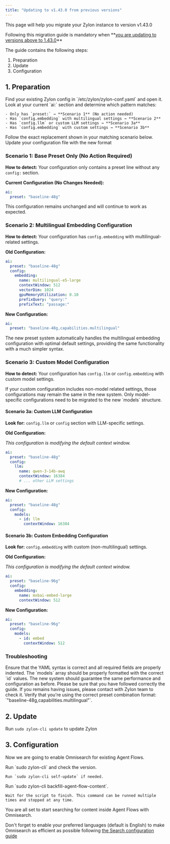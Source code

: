 ```yaml
---
title: "Updating to v1.43.0 from previous versions"
---
```


This page will help you migrate your Zylon instance to version v1.43.0

<Danger>
  Following this migration guide is mandatory when **<u>you are updating to versions above to 1.43.0</u>**
</Danger>

The guide contains the following steps:
1. Preparation
2. Update
3. Configuration

## 1. Preparation

<Steps>
  <Step title="Locate Your Current Configuration">
    Find your existing Zylon config in `/etc/zylon/zylon-conf.yaml`  and open it.
  </Step>
  <Step title="Identify Your Configuration Pattern">
    Look at your current `ai:` section and determine which pattern matches:

    - Only has `preset:` → **Scenario 1** (No action needed)
    - Has `config.embedding` with multilingual settings → **Scenario 2**
    - Has `config.llm` or custom LLM settings → **Scenario 3a**
    - Has `config.embedding` with custom settings → **Scenario 3b**
  </Step>
  <Step title="Apply the Corresponding Migration">
    Follow the exact replacement shown in your matching scenario below.
  </Step>
  <Step title="Save Your Changes">
    Update your configuration file with the new format
  </Step>
</Steps>


### Scenario 1: Base Preset Only (No Action Required)

**How to detect:** Your configuration only contains a preset line without any `config:` section.

**Current Configuration (No Changes Needed):**

```yaml
ai:
  preset: "baseline-48g"
```

This configuration remains unchanged and will continue to work as expected.

### Scenario 2: Multilingual Embedding Configuration

**How to detect:** Your configuration has `config.embedding` with multilingual-related settings.

**Old Configuration:**

```yaml
ai:
  preset: "baseline-48g"
  config:
    embedding:
      name: multilingual-e5-large
      contextWindow: 512
      vectorDim: 1024
      gpuMemoryUtilization: 0.10
      prefixQuery: "query:"
      prefixText: "passage:"
```

**New Configuration:**

```yaml
ai:
  preset: "baseline-48g,capabilities.multilingual"
```

<Note>
  The new preset system automatically handles the multilingual embedding configuration with optimal default settings, providing the same functionality with a much simpler syntax.
</Note>

### Scenario 3: Custom Model Configuration

**How to detect:** Your configuration has `config.llm` or `config.embedding` with custom model settings.

<Note>
  If your custom configuration includes non-model related settings, those configurations may remain the same in the new system. Only model-specific configurations need to be migrated to the new `models` structure.
</Note>

#### Scenario 3a: Custom LLM Configuration

**Look for:** `config.llm` or `config` section with LLM-specific settings.

**Old Configuration:**

_This configuration is modifying the default context window._

```yaml
ai:
  preset: "baseline-48g"
  config:
    llm:
      name: qwen-3-14b-awq
      contextWindow: 16384
      # ... other LLM settings
```

**New Configuration:**

```yaml
ai:
  preset: "baseline-48g"
  config:
    models:
      - id: llm
        contextWindow: 16384
```

#### Scenario 3b: Custom Embedding Configuration

**Look for:** `config.embedding` with custom (non-multilingual) settings.

**Old Configuration:**

_This configuration is modifying the default context window._

```yaml
ai:
  preset: "baseline-96g"
  config:
    embedding:
      name: mxbai-embed-large
      contextWindow: 512
```

**New Configuration:**

```yaml
ai:
  preset: "baseline-96g"
  config:
    models:
      - id: embed
        contextWindow: 512
```

### Troubleshooting

<AccordionGroup>
  <Accordion title="Configuration not loading after migration">
    Ensure that the YAML syntax is correct and all required fields are properly indented. The `models` array should be properly formatted with the correct `id` values.
  </Accordion>
  <Accordion title="Performance differences after migration">
    The new system should guarantee the same performance and configuration as before. Please be sure that you have followed correctly the guide. If you remains having issues, please contact with Zylon team to check it.
  </Accordion>
  <Accordion title="Multilingual embedding not working as expected">
    Verify that you're using the correct preset combination format: `"baseline-48g,capabilities.multilingual"`.
  </Accordion>
</AccordionGroup>

## 2. Update
Run `sudo zylon-cli update` to update Zylon


## 3. Configuration <a id="post-update" />

Now we are going to enable Omnisearch for existing Agent Flows.


<Steps>
  <Step title="Update Zylon CLI to at least version 1.16.0">
    Run `sudo zylon-cli` and check the version.
    
    Run `sudo zylon-cli self-update` if needed.
  </Step>
  <Step title="Backfill content using Zylon CLI">
    Run `sudo zylon-cli backfill-agent-flow-content`.

    Wait for the script to finish. This command can be runned multiple times and stopped at any time.
  </Step>
</Steps>

You are all set to start searching for content inside Agent Flows with Omnisearch.

Don't forget to enable your preferred languages (default is English) to make Omnisearch as efficient as possible following
[the Search configuration guide](/operator-manual/configuration/search)
